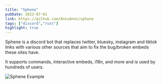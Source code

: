 ```yaml
---
title: "Sphene"
pubDate: 2023-07-01
link: https://github.com/AnnsAnns/sphene
tags: ["discord","rust"]
highlight: true
---
```


Sphene is a discord bot that replaces twitter, bluesky, instagram and tiktok links with various other sources that aim to fix the bug/broken embeds these sites have.

It supports commands, interactive embeds, i18n, and more and is used by hundreds of users.

![Sphene Example](images/sphene.png "A showcase of Sphene in action.")
